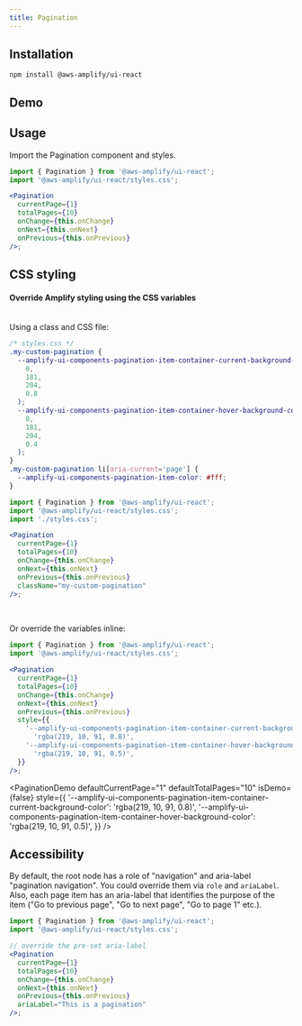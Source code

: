 ```yaml
---
title: Pagination
---
```


## Installation

```
npm install @aws-amplify/ui-react
```

## Demo



<PaginationDemo defaultCurrentPage="1" defaultTotalPages="10" />

## Usage

Import the Pagination component and styles.

```jsx
import { Pagination } from '@aws-amplify/ui-react';
import '@aws-amplify/ui-react/styles.css';

<Pagination
  currentPage={1}
  totalPages={10}
  onChange={this.onChange}
  onNext={this.onNext}
  onPrevious={this.onPrevious}
/>;
```

<PaginationDemo defaultCurrentPage="1" defaultTotalPages="10" isDemo={false} />

## CSS styling

#### Override Amplify styling using the CSS variables

<br />
Using a class and CSS file:

```css
/* styles.css */
.my-custom-pagination {
  --amplify-ui-components-pagination-item-container-current-background-color: rgba(
    0,
    181,
    204,
    0.8
  );
  --amplify-ui-components-pagination-item-container-hover-background-color: rgba(
    0,
    181,
    204,
    0.4
  );
}
.my-custom-pagination li[aria-current='page'] {
  --amplify-ui-components-pagination-item-color: #fff;
}
```

```jsx
import { Pagination } from '@aws-amplify/ui-react';
import '@aws-amplify/ui-react/styles.css';
import './styles.css';

<Pagination
  currentPage={1}
  totalPages={10}
  onChange={this.onChange}
  onNext={this.onNext}
  onPrevious={this.onPrevious}
  className="my-custom-pagination"
/>;
```

<PaginationDemo
  defaultCurrentPage="1"
  defaultTotalPages="10"
  isDemo={false}
  className="my-custom-pagination"
/>

<br />

Or override the variables inline:

```jsx
import { Pagination } from '@aws-amplify/ui-react';
import '@aws-amplify/ui-react/styles.css';

<Pagination
  currentPage={1}
  totalPages={10}
  onChange={this.onChange}
  onNext={this.onNext}
  onPrevious={this.onPrevious}
  style={{
    '--amplify-ui-components-pagination-item-container-current-background-color':
      'rgba(219, 10, 91, 0.8)',
    '--amplify-ui-components-pagination-item-container-hover-background-color':
      'rgba(219, 10, 91, 0.5)',
  }}
/>;
```

<PaginationDemo
  defaultCurrentPage="1"
  defaultTotalPages="10"
  isDemo={false}
  style={{
    '--amplify-ui-components-pagination-item-container-current-background-color':
      'rgba(219, 10, 91, 0.8)',
    '--amplify-ui-components-pagination-item-container-hover-background-color':
      'rgba(219, 10, 91, 0.5)',
  }}
/>

## Accessibility

By default, the root node has a role of "navigation" and aria-label "pagination navigation". You could override them via `role` and `ariaLabel`.
Also, each page item has an aria-label that identifies the purpose of the item ("Go to previous page", "Go to next page", "Go to page 1" etc.).

```jsx
import { Pagination } from '@aws-amplify/ui-react';
import '@aws-amplify/ui-react/styles.css';

// override the pre-set aria-label
<Pagination
  currentPage={1}
  totalPages={10}
  onChange={this.onChange}
  onNext={this.onNext}
  onPrevious={this.onPrevious}
  ariaLabel="This is a pagination"
/>;
```
